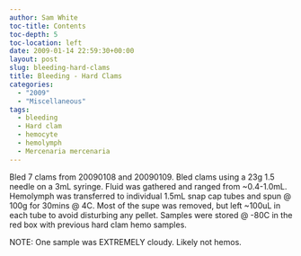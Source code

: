 ```yaml
---
author: Sam White
toc-title: Contents
toc-depth: 5
toc-location: left
date: 2009-01-14 22:59:30+00:00
layout: post
slug: bleeding-hard-clams
title: Bleeding - Hard Clams
categories:
  - "2009"
  - "Miscellaneous"
tags:
  - bleeding
  - Hard clam
  - hemocyte
  - hemolymph
  - Mercenaria mercenaria
---
```


Bled 7 clams from 20090108 and 20090109. Bled clams using a 23g 1.5 needle on a 3mL syringe. Fluid was gathered and ranged from ~0.4-1.0mL. Hemolymph was transferred to individual 1.5mL snap cap tubes and spun @ 100g for 30mins @ 4C. Most of the supe was removed, but left ~100uL in each tube to avoid disturbing any pellet. Samples were stored @ -80C in the red box with previous hard clam hemo samples.

NOTE: One sample was EXTREMELY cloudy. Likely not hemos.
